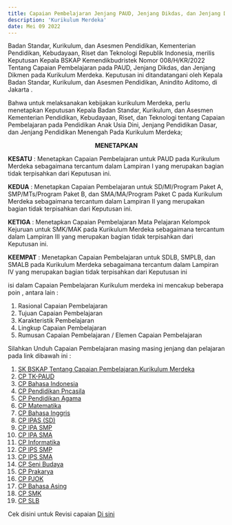 ```yaml
---
title: Capaian Pembelajaran Jenjang PAUD, Jenjang Dikdas, dan Jenjang Dikmen pada Kurikulum Merdeka
description: 'Kurikulum Merdeka'
date: Mei 09 2022
---
```


Badan Standar, Kurikulum, dan Asesmen Pendidikan, Kementerian Pendidikan, Kebudayaan,
Riset dan Teknologi Republik Indonesia, merilis Keputusan Kepala BSKAP Kemendikbudristek
Nomor 008/H/KR/2022 Tentang Capaian Pembelajaran pada PAUD, Jenjang Dikdas, dan
Jenjang Dikmen pada Kurikulum Merdeka. Keputusan ini ditandatangani oleh Kepala Badan Standar, Kurikulum, dan Asesmen Pendidikan, Anindito Aditomo, di Jakarta .

Bahwa untuk melaksanakan kebijakan kurikulum Merdeka, perlu menetapkan Keputusan Kepala Badan Standar, Kurikulum, dan Asesmen Kementerian Pendidikan, Kebudayaan, Riset, dan Teknologi tentang Capaian Pembelajaran pada Pendidikan Anak Usia Dini, Jenjang Pendidikan Dasar, dan Jenjang Pendidikan Menengah Pada Kurikulum Merdeka;

**<p align="center">MENETAPKAN</p>**

**KESATU** :
Menetapkan Capaian Pembelajaran untuk PAUD pada Kurikulum Merdeka sebagaimana tercantum dalam Lampiran I yang merupakan bagian tidak terpisahkan dari Keputusan ini.

**KEDUA** :
Menetapkan Capaian Pembelajaran untuk SD/MI/Program Paket A, SMP/MTs/Program Paket B, dan SMA/MA/Program Paket C pada Kurikulum Merdeka sebagaimana tercantum dalam Lampiran II yang merupakan bagian tidak terpisahkan dari Keputusan ini.

**KETIGA** : Menetapkan Capaian Pembelajaran Mata Pelajaran Kelompok Kejuruan untuk SMK/MAK pada Kurikulum Merdeka sebagaimana tercantum dalam Lampiran III yang merupakan bagian tidak terpisahkan dari Keputusan ini.

**KEEMPAT** : Menetapkan Capaian Pembelajaran untuk SDLB, SMPLB, dan SMALB pada Kurikulum Merdeka sebagaimana tercantum dalam Lampiran IV yang merupakan bagian tidak terpisahkan dari Keputusan ini

isi dalam Capaian Pembelajaran Kurikulum merdeka ini mencakup beberapa poin , antara lain :

1. Rasional Capaian Pembelajaran
2. Tujuan Capaian Pembelajaran
3. Karakteristik Pembelajaran
4. Lingkup Capaian Pembelajaran
5. Rumusan Capaian Pembelajaran / Elemen Capaian Pembelajaran

Silahkan Unduh Capaian Pembelajaran masing masing jenjang dan pelajaran pada link dibawah ini :

1. [SK BSKAP Tentang Capaian Pembelajaran Kurikulum Merdeka](https://drive.google.com/file/d/1Xkofyyh37GbwHFKHyG1VvJ8cCcgA4T4P/view?usp=sharing)
2. [CP TK-PAUD](https://drive.google.com/file/d/1-amWX4CKSGjcHrs1t3KW3vWqOTMEp39j/view?usp=sharing)
3. [CP Bahasa Indonesia ](https://drive.google.com/file/d/1JhBbkcVyVR4-Y5jOyCQgPo1VvWOthbap/view?usp=sharing)
4. [CP Pendidikan Pncasila](https://drive.google.com/file/d/12WgxrNFb_N59YKrzyhw_xt4OLWEEPw6n/view?usp=sharing)
5. [CP Pendidikan Agama](https://drive.google.com/file/d/1KibIkutwqbfiOmNTKu6huEPMsf8be7Ou/view?usp=sharing)
6. [CP Matematika](https://drive.google.com/file/d/1YUUq-t9fdaywIYVrAW2DxssUtRQpHhTf/view?usp=sharing)
7. [CP Bahasa Inggris](https://drive.google.com/file/d/1gtUvtHct92yG5OI8cFFQorjzWtf9AtKa/view?usp=sharing)
8. [CP IPAS (SD)](https://drive.google.com/file/d/1chOkKxHXAh4jJ-R6IBqZdt_cusZi1RfF/view?usp=sharing)
9. [CP IPA SMP](https://drive.google.com/file/d/1Zw7HVA87-lUCtYlXYTyjRwnrs1deZv1a/view?usp=sharing)
10. [CP IPA SMA](https://drive.google.com/file/d/1Zw7HVA87-lUCtYlXYTyjRwnrs1deZv1a/view?usp=sharing)
11. [CP Informatika](https://drive.google.com/file/d/1WHvfZV6lN8KjCRBfQsqL6VEEmk580Rwf/view?usp=sharing)
12. [CP IPS SMP](https://drive.google.com/file/d/1MXZKPkM_nkX5_DJj-wW1Y-qnRwGTMO76/view?usp=sharing)
13. [CP IPS SMA](https://drive.google.com/file/d/19904Q8EvOCltF3H0KySWBVBh3DCxs5e7/view?usp=sharing)
14. [CP Seni Budaya](https://drive.google.com/file/d/1s1-vJqhWZVzu0KR0tX_J84QjkqLJJxV-/view?usp=sharing)
15. [CP Prakarya](https://drive.google.com/file/d/1Oz6zvgZ3HW1xrgawUXL3fOrJITVa7Wnl/view?usp=sharing)
16. [CP PJOK](https://drive.google.com/file/d/1bGGecIeAmJpSxf6Y8dE2et4TfC4ALA8u/view?usp=sharing)
17. [CP Bahasa Asing](https://drive.google.com/file/d/1QE32_35ELWMjGtyETjFEUJytOXSSTTOL/view?usp=sharing)
18. [CP SMK](https://drive.google.com/file/d/1-6ITh0stLwO5DZ5v9wsUZutloaSm3GgK/view?usp=sharing)
19. [CP SLB](https://drive.google.com/file/d/1QzSp-7rCJf0bqMll3DSrtggZSLea17Lg/view?usp=sharing)

Cek disini untuk Revisi capaian [Di sini](https://drive.google.com/file/d/15QSxsPyrvrPfiWC0DspQDcXSkQSTTqr2/view)
